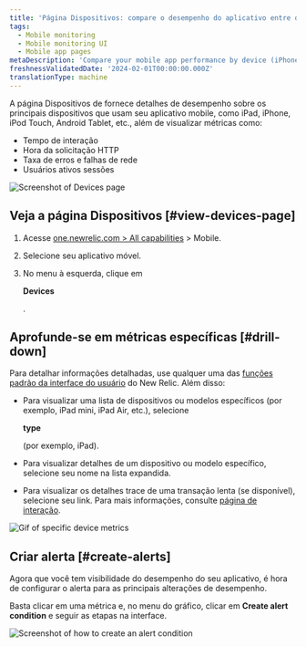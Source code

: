 ```yaml
---
title: 'Página Dispositivos: compare o desempenho do aplicativo entre dispositivos'
tags:
  - Mobile monitoring
  - Mobile monitoring UI
  - Mobile app pages
metaDescription: 'Compare your mobile app performance by device (iPhone vs iPad, for example) and view device-specific metrics like OS, manufacturer, etc.'
freshnessValidatedDate: '2024-02-01T00:00:00.000Z'
translationType: machine
---
```





A página Dispositivos de <InlinePopover type="mobile"/>fornece detalhes de desempenho sobre os principais dispositivos que usam seu aplicativo mobile, como iPad, iPhone, iPod Touch, Android Tablet, etc., além de visualizar métricas como:

* Tempo de interação
* Hora da solicitação HTTP
* Taxa de erros e falhas de rede
* Usuários ativos sessões

<img
  title="Mobile Devices page"
  alt="Screenshot of Devices page"
  src={mobileDevicesSummary}
/>

## Veja a página Dispositivos [#view-devices-page]

1. Acesse [one.newrelic.com > All capabilities](https://one.newrelic.com/all-capabilities) > Mobile.

2. Selecione seu aplicativo móvel.

3. No menu à esquerda, clique em

   <DNT>**Devices**</DNT>

   .

## Aprofunde-se em métricas específicas [#drill-down]

Para detalhar informações detalhadas, use qualquer uma das [funções padrão da interface do usuário](/docs/new-relic-solutions/new-relic-one/introduction-new-relic-platform) do New Relic. Além disso:

* Para visualizar uma lista de dispositivos ou modelos específicos (por exemplo, iPad mini, iPad Air, etc.), selecione

  <DNT>**type**</DNT>

  (por exemplo, iPad).

* Para visualizar detalhes de um dispositivo ou modelo específico, selecione seu nome na lista expandida.

* Para visualizar os detalhes trace de uma transação lenta (se disponível), selecione seu link. Para mais informações, consulte [página de interação](/docs/mobile-monitoring/mobile-monitoring-ui/mobile-app-pages/interactions-page).

<img
  title="Drill down into device metrics"
  alt="Gif of specific device metrics"
  src={mobileDeviceDrilldown}
/>

## Criar alerta [#create-alerts]

Agora que você tem visibilidade do desempenho do seu aplicativo, é hora de configurar o alerta para as principais alterações de desempenho.

Basta clicar em uma métrica e, no menu do gráfico, clicar em <DNT>**Create alert condition**</DNT> e seguir as etapas na interface.

<img
  title="Create an alert condition"
  alt="Screenshot of how to create an alert condition"
  src={mobileCreateAlertCondition}
/>